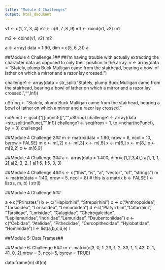 ```yaml
---
title: "Module 4 Challenges"
output: html_document
---
```


v1 <- c(1, 2, 3, 4)
v2 <- c(6 ,7 ,8 ,9)
m1 <- rbind(v1, v2)
m1

m2 <- cbind(v1, v2)
m2

a <- array( data = 1:90, dim = c(5, 6 ,3))
a

##Module 4 Challenge 1##
##I'm having trouble with actually extracting the character data as opposed to only their position in the array.
v <- array(data = "Stately, plump Buck Mulligan came from the stairhead, bearing a bowl of lather on which a mirror and a razor lay crossed.")

challenge1 <- array(data = str_split("Stately, plump Buck Mulligan came from the stairhead, bearing a bowl of lather on which a mirror and a razor lay crossed.","",Inf))

uString <- "Stately, plump Buck Mulligan came from the stairhead, bearing a bowl of lather on which a mirror and a razor lay crossed."

noPunct <- gsub("[[:punct:]]","",uString)
challenge1 <- array(data =str_split(noPunct,"",Inf))
challenge1 <- seq(from = 1, to =nchar(noPunct), by = 3)
challenge1

##Module 4 Challenge 2##
m <- matrix(data = 1:80, nrow = 8, ncol = 10, byrow = FALSE)
m
x <- m[,2]
x <- m[,3]
x <- m[,6]
x <- m[6,]
x <- m[8,]
x <- m[2,2]
x <- m[6,9]

##Module 4 Challenge 3##
a <- array(data = 1:400, dim=c(1,2,3,4),)
a[1, 1, 1, 2]
a[2, 3, 2, ]
a[1:5, 1:5, 3, 3]

##Module 4 Challenge 4##
s <- c("this", "is", "a", "vector", "of", "strings")
m <- matrix(data = 1:40, nrow = 5, ncol = 8)  # this is a matrix
b <- FALSE
l <- list(s, m, b)
l
str(l)

##Module 4 Challenge 5##

a <-c("Primates")
b <- c("Haplorhini", "Strepsirhini")
c <- c("Anthropoidea", "Tarsioidea", "Lorisoidea", "Lemuroidea")
d <-c("Platyrrhini
","Catarrhini", "Tarsiidae
", "Lorisidae", "Galagidae", "Cheirogaleidae
", "Lepilemuridae","Indriidae","Lemuridae", "Daubentoniidae")
e <- c("Cebidae", "Atelidae", "Pitheciidae", "Cercopithecidae", "Hylobatidae", "Hominidae")
l <- list(a,b,c,d,e)
l

##Module 5: Data Frames##

##Module 6: Challenge 6##
m <- matrix(c(3, 0, 1 ,23, 1, 2, 33, 1, 1, 42, 0, 1, 41, 0, 2),nrow = 3, ncol=5, byrow = TRUE)

data.frame(m)
df(m)